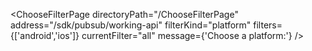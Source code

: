 


<ChooseFilterPage
    directoryPath="/ChooseFilterPage"
    address="/sdk/pubsub/working-api"
    filterKind="platform"
    filters={['android','ios']}
    currentFilter="all"
    message={'Choose a platform:'}
/>
